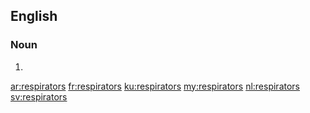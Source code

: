 ==English==

===Noun===
{{head|en|plural}}

# {{plural of|respirator|lang=en|nocat=1}}

[[ar:respirators]]
[[fr:respirators]]
[[ku:respirators]]
[[my:respirators]]
[[nl:respirators]]
[[sv:respirators]]